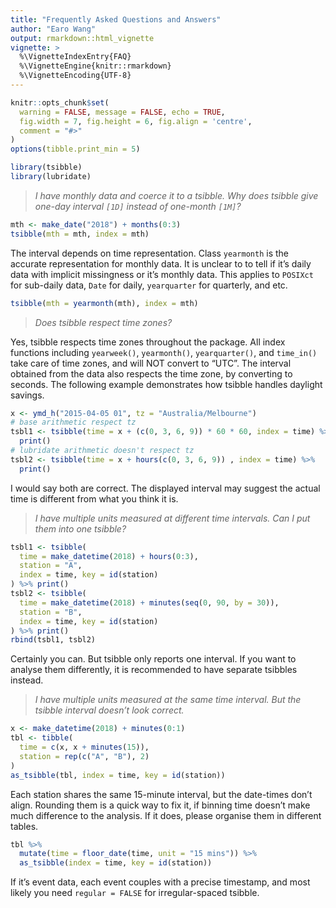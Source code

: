 ```yaml
---
title: "Frequently Asked Questions and Answers"
author: "Earo Wang"
output: rmarkdown::html_vignette
vignette: >
  %\VignetteIndexEntry{FAQ}
  %\VignetteEngine{knitr::rmarkdown}
  %\VignetteEncoding{UTF-8}
---
```


```r
knitr::opts_chunk$set(
  warning = FALSE, message = FALSE, echo = TRUE,
  fig.width = 7, fig.height = 6, fig.align = 'centre',
  comment = "#>"
)
options(tibble.print_min = 5)
```

```r
library(tsibble)
library(lubridate)
```

> *I have monthly data and coerce it to a tsibble. Why does tsibble give one-day interval `[1D]` instead of one-month `[1M]`?*

```r
mth <- make_date("2018") + months(0:3)
tsibble(mth = mth, index = mth)
```

The interval depends on time representation. Class `yearmonth` is the accurate representation for monthly data. It is unclear to to tell if it's daily data with implicit missingness or it's monthly data. This applies to `POSIXct` for sub-daily data, `Date` for daily, `yearquarter` for quarterly, and etc.

```r
tsibble(mth = yearmonth(mth), index = mth)
```

> *Does tsibble respect time zones?*

Yes, tsibble respects time zones throughout the package. All index functions including `yearweek()`, `yearmonth()`, `yearquarter()`, and `time_in()` take care of time zones, and will NOT convert to "UTC". The interval obtained from the data also respects the time zone, by converting to seconds. The following example demonstrates how tsibble handles daylight savings.

```r
x <- ymd_h("2015-04-05 01", tz = "Australia/Melbourne")
# base arithmetic respect tz
tsbl1 <- tsibble(time = x + (c(0, 3, 6, 9)) * 60 * 60, index = time) %>% 
  print()
# lubridate arithmetic doesn't respect tz
tsbl2 <- tsibble(time = x + hours(c(0, 3, 6, 9)) , index = time) %>% 
  print()
```

I would say both are correct. The displayed interval may suggest the actual time is different from what you think it is.

> *I have multiple units measured at different time intervals. Can I put them into one tsibble?*

```r
tsbl1 <- tsibble(
  time = make_datetime(2018) + hours(0:3),
  station = "A",
  index = time, key = id(station)
) %>% print()
tsbl2 <- tsibble(
  time = make_datetime(2018) + minutes(seq(0, 90, by = 30)),
  station = "B",
  index = time, key = id(station)
) %>% print()
rbind(tsbl1, tsbl2)
```

Certainly you can. But tsibble only reports one interval. If you want to analyse them differently, it is recommended to have separate tsibbles instead.

> *I have multiple units measured at the same time interval. But the tsibble interval doesn't look correct.*

```r
x <- make_datetime(2018) + minutes(0:1)
tbl <- tibble(  
  time = c(x, x + minutes(15)),
  station = rep(c("A", "B"), 2)
)
as_tsibble(tbl, index = time, key = id(station))
```

Each station shares the same 15-minute interval, but the date-times don't align. Rounding them is a quick way to fix it, if binning time doesn't make much difference to the analysis. If it does, please organise them in different tables.

```r
tbl %>% 
  mutate(time = floor_date(time, unit = "15 mins")) %>% 
  as_tsibble(index = time, key = id(station))
```

If it's event data, each event couples with a precise timestamp, and most likely you need `regular = FALSE` for irregular-spaced tsibble.
